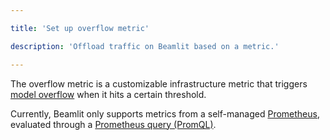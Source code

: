 ```yaml
---

title: 'Set up overflow metric'

description: 'Offload traffic on Beamlit based on a metric.'

---
```


The overflow metric is a customizable infrastructure metric that triggers [model overflow](../Model-overflow.md) when it hits a certain threshold.

Currently, Beamlit only supports metrics from a self-managed [Prometheus](https://prometheus.io/), evaluated through a [Prometheus query (PromQL)](https://prometheus.io/docs/prometheus/latest/querying/basics/).